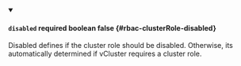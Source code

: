 
<details className="config-field" data-expandable="false" open>
<summary>

#### `disabled` <span className="config-field-required" data-required="false">required</span> <span className="config-field-type">boolean</span> <span className="config-field-default">false</span> <span className="config-field-enum"></span> {#rbac-clusterRole-disabled}

Disabled defines if the cluster role should be disabled. Otherwise, its automatically determined if vCluster requires a cluster role.

</summary>



</details>

